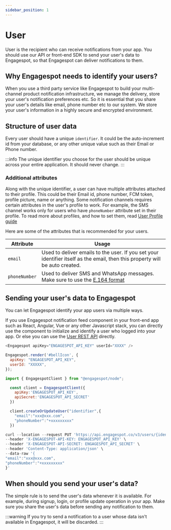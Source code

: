 ```yaml
---
sidebar_position: 1
---
```


# User
User is the recipient who can receive notifications from your app. 
You should use our API or front-end SDK to send your user's data to Engagespot, so that Engagespot can deliver notifications to them.

## Why Engagespot needs to identify your users?
When you use a third party service like Engagespot to build your multi-channel product notification infrastructure, 
we manage the delivery, store your user's notification preferences etc. So it is essential that you share your user's 
details like email, phone number etc to our system. We store your user's information in a highly secure and encrypted environment.

## Structure of user data
Every user should have a unique `identifier`. It could be the auto-increment id from your database, 
or any other unique value such as their Email or Phone number.

:::info
The unique identifier you choose for the user should be unique across your entire application. It should never change.
:::

### Additional attributes
Along with the unique identifier, a user can have multiple attributes attached to their profile. 
This could be their Email id, phone number, FCM token, profile picture, name or anything. 
Some notification channels requires certain attributes in the user's profile to work. For example, the SMS channel works only for users who have `phoneNumber` attribute set in their profile.
To read more about profiles, and how to set them, read <a href="../profile/what-are-user-profiles">User Profile guide</a>

Here are some of the attributes that is recommended for your users.

|   Attribute     |                         Usage                       |
| --------------- | --------------------------------------------------- |
| `email`          | Used to deliver emails to the user. If you set your identifier itself as the email, then this property will be auto created. |
| `phoneNumber`    | Used to deliver SMS and WhatsApp messages. Make sure to use the <a href="https://www.twilio.com/docs/glossary/what-e164" target="_blank" rel="nofollow">E.164 format</a>


## Sending your user's data to Engagespot

You can let Engagespot identify your app users via multiple ways.

If you use Engagespot notification feed component in your front-end app such as React, Angular, Vue or any other Javascript stack,
you can directly use the component to initialize and identify a user who logged into your app. Or else you can use the <a href="/docs/rest-api#tag/Users/paths/~1v3~1users~1%7Bidentifier%7D/put">User REST API</a> directly.

<Tabs>

<TabItem value="react" label="React">

```js 
<Engagespot apiKey="ENGAGESPOT_API_KEY" userId="XXXX" />
```

</TabItem>

<TabItem value="javascript" label="Javascript Front-end UI Kit">

```js
Engagespot.render('#bellIcon', {
  apiKey: "ENGAGESPOT_API_KEY",
  userId: "XXXXX",
});
```
</TabItem>

<TabItem value="node" label="NodeJS">

```js
import { EngagespotClient } from "@engagespot/node";

  const client = EngagespotClient({
    apiKey:'ENGAGESPOT_API_KEY',
    apiSecret:'ENGAGESPOT_API_SECRET'
  })

  client.createOrUpdateUser("identifier",{
    "email":"xxx@xxx.com",
    "phoneNumber":"+xxxxxxxxx"
  })

```
</TabItem>

<TabItem value="curl" label="Curl">

```js
curl --location --request PUT 'https://api.engagespot.co/v3/users/{identifier}' \
--header 'X-ENGAGESPOT-API-KEY: ENGAGESPOT_API_KEY' \
--header 'X-ENGAGESPOT-API-SECRET: ENGAGESPOT_API_SECRET' \
--header 'Content-Type: application/json' \
--data-raw '{
"email":"xxx@xxx.com",
"phoneNumber":"+xxxxxxxxx"
}'

```

</TabItem>
  

</Tabs>

## When should you send your user's data?

The simple rule is to send the user's data whenever it is available. For example, during signup, login, or profile update operation in your app.
Make sure you share the user's data before sending any notification to them.

:::warning
If you try to send a notification to a user whose data isn't available in Engagespot, it will be discarded.
:::